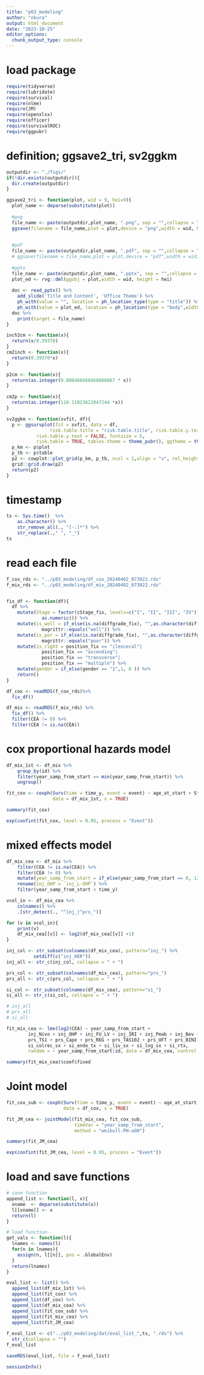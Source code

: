 ```yaml
---
title: "p03_modeling"
author: "okura"
output: html_document
date: "2023-10-25"
editor_options: 
  chunk_output_type: console
---
```


# load package
```r
require(tidyverse)
require(lubridate)
require(survival)
require(nlme)
require(JM)
require(openxlsx)
require(officer)
require(survivalROC)
require(ggpubr)
```

# definition; ggsave2_tri, sv2ggkm
```r

outputdir <- "./figs/"
if(!dir.exists(outputdir)){
  dir.create(outputdir)
}

ggsave2_tri <- function(plot, wid = 9, hei=9){
  plot_name <- deparse(substitute(plot))
  
  #png
  file_name <- paste(outputdir,plot_name, ".png", sep = "",collapse = "")
  ggsave(filename = file_name,plot = plot,device = "png",width = wid, height = hei,dpi = 300,units = "cm")
  
  
  #pdf
  file_name <- paste(outputdir,plot_name, ".pdf", sep = "",collapse = "")
  # ggsave(filename = file_name,plot = plot,device = "pdf",width = wid, height = hei,dpi = 300,units = "cm")
  
  #pptx
  file_name <- paste(outputdir,plot_name, ".pptx", sep = "",collapse = "")
  plot_ed <- rvg::dml(ggobj = plot,width = wid, height = hei)
  
  doc <- read_pptx() %>%
    add_slide('Title and Content', 'Office Theme') %>%
    ph_with(value = "", location = ph_location_type(type = "title")) %>%
    ph_with(value = plot_ed, location = ph_location(type = "body",width = cm2inch(wid), height = cm2inch(hei),left = 2, top = 2))
  doc %>%
    print(target = file_name)
}

inch2cm <- function(x){
  return(x/0.39370)
}
cm2inch <- function(x){
  return(0.39370*x)
}

p2cm <- function(x){
  return(as.integer(0.008466666666666667 * x))
}

cm2p <- function(x){
  return(as.integer(118.11023622047244 *x))
}

sv2ggkm <- function(svfit, df){
  p <- ggsurvplot(fit = svfit, data = df,
                risk.table.title = "risk.table.title", risk.table.y.text.col = TRUE,
           risk.table.y.text = FALSE, fontsize = 5,
           risk.table = TRUE, tables.theme = theme_pubr(), ggtheme = theme_pubr())
  p_km <- p$plot
  p_tb <- p$table
  p2 <- cowplot::plot_grid(p_km, p_tb, ncol = 1,align = "v", rel_heights = c(3,1))
  grid::grid.draw(p2)
  return(p2)
}
```

# timestamp
```r
ts <- Sys.time()  %>% 
    as.character() %>% 
    str_remove_all(., "[-:]*") %>% 
    str_replace(.," ", "_")
ts
```


# read each file
```r
f_cox_rds <- "../p03_modeling/df_cox_20240402_073922.rds"
f_mix_rds <- "../p03_modeling/df_mix_20240402_073922.rds"


fix_df <- function(df){
  df %>% 
    mutate(Stage = factor(cStage_fix, levels=c("I", "II", "III", "IV")) %>% 
             as.numeric()) %>%
    mutate(is_well = if_else(is.na(diffgrade_fix), "",as.character(diffgrade_fix))  %>%
             magrittr::equals("well")) %>%
    mutate(is_por = if_else(is.na(diffgrade_fix), "",as.character(diffgrade_fix))  %>%
             magrittr::equals("poor")) %>%
    mutate(is_right = position_fix == "ileocecal"|
             position_fix == "ascending"|
             position_fix == "transverse"|
             position_fix == "multiple") %>% 
    mutate(gender = if_else(gender == "1",1, 0 )) %>% 
    return()
}

df_cox <- readRDS(f_cox_rds)%>%
  fix_df()

df_mix <- readRDS(f_mix_rds) %>%
  fix_df() %>% 
  filter(CEA != 0) %>% 
  filter(CEA != is.na(CEA))
```

# cox proportional hazards model 
```r
df_mix_1st <- df_mix %>%
    group_by(id) %>%
    filter(year_samp_from_start == min(year_samp_from_start)) %>%
    ungroup()

fit_cox <- coxph(Surv(time = time_y, event = event) ~ age_at_start + Stage + is_por + gender + is_right + log2(CEA),
                 data = df_mix_1st, x = TRUE)

summary(fit_cox)

exp(confint(fit_cox, level = 0.95, process = "Event"))
```

# mixed effects model
```r
df_mix_cea <- df_mix %>% 
    filter(CEA != is.na(CEA)) %>% 
    filter(CEA != 0) %>% 
    mutate(year_samp_from_start = if_else(year_samp_from_start == 0, 12/(365.25*24), year_samp_from_start)) %>% 
    rename(inj_OHP = `inj_L-OHP`) %>% 
    filter(year_samp_from_start < time_y)

vcol_in <- df_mix_cea %>%
    colnames() %>%
    .[str_detect(., "^inj_|^prs_")]

for (v in vcol_in){
    print(v)
    df_mix_cea[[v]] <- log2(df_mix_cea[[v]] +1)
}

inj_col <- str_subset(colnames(df_mix_cea), pattern="inj_") %>% 
          setdiff(c("inj_HER"))
inj_all <- str_c(inj_col, collapse = " + ") 

prs_col <- str_subset(colnames(df_mix_cea), pattern="prs_")
prs_all <- str_c(prs_col, collapse = " + ")

si_col <- str_subset(colnames(df_mix_cea), pattern="si_")
si_all <- str_c(si_col, collapse = " + ")

# inj_all
# prs_all
# si_all

fit_mix_cea <- lme(log2(CEA) ~ year_samp_from_start +
        inj_Nivo + inj_OHP + inj_FU_LV + inj_IRI + inj_Pmab + inj_Bev + inj_Cmab + inj_AFL + inj_Rmab + inj_Pembro + 
        prs_TS1 + prs_Cape + prs_REG + prs_TAS102 + prs_UFT + prs_BINI +
        si_colrec_sx + si_endo_tx + si_liv_sx + si_lng_sx + si_rtx, 
        random = ~ year_samp_from_start|id, data = df_mix_cea, control = lmeControl(opt = "optim"))

summary(fit_mix_cea)$coef$fixed
```

# Joint model
```r
fit_cox_sub <- coxph(Surv(time = time_y, event = event) ~ age_at_start + Stage + is_por + gender + is_right, 
                     data = df_cox, x = TRUE)

fit_JM_cea <- jointModel(fit_mix_cea, fit_cox_sub, 
                         timeVar = "year_samp_from_start",
                         method = "weibull-PH-aGH")

summary(fit_JM_cea)

exp(confint(fit_JM_cea, level = 0.95, process = "Event"))
```

# load and save functions
```r
# save function
append_list <- function(l, x){
  xname  <- deparse(substitute(x))
  l[[xname]] <- x
  return(l)
}

# load function
get_vals <- function(l){
  lnames <- names(l)
  for(n in lnames){
    assign(n, l[[n]], pos = .GlobalEnv)
  }
  return(lnames)
}

eval_list <- list() %>% 
  append_list(df_mix_1st) %>% 
  append_list(fit_cox) %>% 
  append_list(df_cox) %>% 
  append_list(df_mix_cea) %>% 
  append_list(fit_cox_sub) %>% 
  append_list(fit_mix_cea) %>% 
  append_list(fit_JM_cea)
  
f_eval_list <- c("../p03_modeling/dat/eval_list_",ts, ".rds") %>% 
  str_c(collapse = "")
f_eval_list

saveRDS(eval_list, file = f_eval_list)
```

```r
sessionInfo()
```

